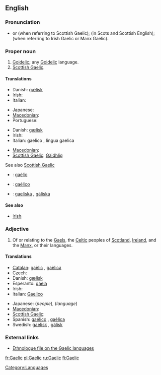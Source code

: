{{wikipedia|dab=Gaelic}}
{{also|gaèlic}}
==English==

===Pronunciation===
* {{IPA|/gɑːlɪk/}} or {{IPA|/gælɪk/}} (when referring to Scottish Gaelic); {{IPA|/galɪk/}} (in Scots and Scottish English); {{IPA|/geɪlɪk/}} (when referring to Irish Gaelic or Manx Gaelic).
*: {{rhymes|eɪlɪk}}

===Proper noun===
{{en-proper noun}}

# [[Goidelic]]; any [[Goidelic]] language.
# [[Scottish Gaelic]].

====Translations====
{{trans-top|Goidelic}}
* Danish: [[gælisk]]
* Irish: {{t|ga|Gaeilis|f|xs=Irish}}
* Italian: {{t-|it|gaelico}}
{{trans-mid}}
* Japanese: {{t|ja|ゲール語|tr=gēru-go|sc=Jpan}}
* [[Macedonian]]: {{t|mk|гелски|m|tr=gélski|sc=Cyrl|xs=Macedonian}}
* Portuguese: {{t|pt|gaélico|m}}
{{trans-bottom}}

{{trans-top|any Goidelic language}}
* Danish: [[gælisk]]
* Irish: {{t+|ga|Gaeilge|f|xs=Irish}}
* Italian: gaelico {{m}}, lingua gaelica {{f}}
{{trans-mid}}
* [[Macedonian]]: {{t|mk|гелски|m|tr=gélski|sc=Cyrl|xs=Macedonian}}
* [[Scottish Gaelic]]: [[Gàidhlig]] {{f}}
{{trans-bottom}}

See also [[Scottish Gaelic]]

{{checktrans}}
* {{ttbc|Catalan}}: [[gaèlic]] {{m}}
* {{ttbc|Spanish}}: [[gaélico]] {{m}}
* {{ttbc|Swedish}}: [[gaeliska]] {{c}}, [[gäliska]] {{c}}

====See also====
* [[Irish]]

===Adjective===
{{en-adj|-}}

# Of or relating to the [[Gael]]s, the [[Celtic]] peoples of [[Scotland]], [[Ireland]], and the [[Manx]], or their languages.

====Translations====
{{trans-top|relating to the Gaels or their language}}
* [[Catalan]]: [[gaèlic]] {{m}}, [[gaèlica]] {{f}}
* Czech: {{t-|cs|gaelský}}
* Danish: [[gælisk]]
* Esperanto: [[gaela]]
* Irish: {{t|ga|Gaelach|xs=Irish}}
* Italian: [[Gaelico]]
{{trans-mid}}
* Japanese: {{t|ja|ゲール族|tr=gēru-zoku|sc=Jpan}} (''people''), {{t|ja|ゲール語|tr=gēru-go|sc=Jpan}} (''language'')
* [[Macedonian]]: {{t|mk|гелски|m|tr=gélski|sc=Cyrl|xs=Macedonian}}
* [[Scottish Gaelic]]: {{t-|gd|Gàidhlig}}
* Spanish: [[gaélico]] {{m}}, [[gaélica]] {{f}}
* Swedish: [[gaelisk]] , [[gälisk]]
{{trans-bottom}}

===External links===
* [http://www.ethnologue.com/show_family.asp?subid=90049 Ethnologue file on the Gaelic languages]

[[Category:Languages]]

[[fr:Gaelic]]
[[pl:Gaelic]]
[[ru:Gaelic]]
[[fi:Gaelic]]